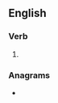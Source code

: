 ==English==

===Verb===
{{head|en|verb form}}

# {{en-past of|conk}}

===Anagrams===
* {{anagrams|en|nocked|on deck}}